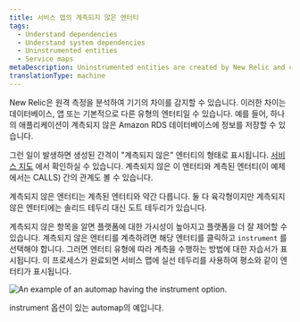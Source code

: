 ```yaml
---
title: 서비스 맵의 계측되지 않은 엔터티
tags:
  - Understand dependencies
  - Understand system dependencies
  - Uninstrumented entities
  - Service maps
metaDescription: Uninstrumented entities are created by New Relic and can be easily instrumented by the customer
translationType: machine
---
```



New Relic은 원격 측정을 분석하여 기기의 차이를 감지할 수 있습니다. 이러한 차이는 데이터베이스, 앱 또는 기본적으로 다른 유형의 엔터티일 수 있습니다. 예를 들어, 하나의 애플리케이션이 계측되지 않은 Amazon RDS 데이터베이스에 정보를 저장할 수 있습니다.

그런 일이 발생하면 생성된 간격이 "계측되지 않은" 엔터티의 형태로 표시됩니다. [서비스 지도](/docs/new-relic-solutions/new-relic-one/ui-data/service-maps/introduction-service-maps) 에서 확인하실 수 있습니다. 계측되지 않은 이 엔터티와 계측된 엔터티(이 예제에서는 CALLS) 간의 관계도 볼 수 있습니다.

<Callout variant="tip">
  계측되지 않은 엔터티는 계측된 엔터티와 약간 다릅니다. 둘 다 육각형이지만 계측되지 않은 엔터티에는 솔리드 테두리 대신 도트 테두리가 있습니다.
</Callout>

계측되지 않은 항목을 알면 플랫폼에 대한 가시성이 높아지고 플랫폼을 더 잘 제어할 수 있습니다. 계측되지 않은 엔터티를 계측하려면 해당 엔터티를 클릭하고 `instrument` 를 선택해야 합니다. 그러면 엔터티 유형에 따라 계측을 수행하는 방법에 대한 자습서가 표시됩니다. 이 프로세스가 완료되면 서비스 맵에 실선 테두리를 사용하여 평소와 같이 엔터티가 표시됩니다.

<img
  title="uninstrumented entity service map.png"
  alt="An example of an automap having the instrument option."
  src={ServiceMapUninstrumentedEntity}
/>

<figcaption>
  instrument 옵션이 있는 automap의 예입니다.
</figcaption>